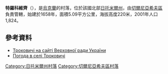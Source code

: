 {{coord|50|22|52|N|28|42|55|E|scale:30000|display=title}}

'''特羅科維齊'''（{{lang-uk|Троковичі}}），是[[烏克蘭|烏克蘭]]的村落，位於該國北部[[日托米爾州|日托米爾州]]，由[[切爾尼亞希夫區|切爾尼亞希夫區]]負責管轄，始建於1658年，面積5.09平方公里，海拔高度220米，2001年人口1,824。

==參考資料==
* [http://w1.c1.rada.gov.ua/pls/z7502/A005?rf7571=10840 Троковичі на сайті Верховної ради України]
* [http://weather.in.ua/ua/zhitomirskaja/26462 Погода в селі Троковичі] {{Wayback|url=http://weather.in.ua/ua/zhitomirskaja/26462 |date=20111219143007 }}

{{DEFAULTSORT:Троковичі}}
[[Category:日托米爾州村落|Category:日托米爾州村落]]
[[Category:切爾尼亞希夫區村落|Category:切爾尼亞希夫區村落]]


{{Zhytomyr-geo-stub}}